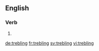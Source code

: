 
==English==

===Verb===
{{head|en}}

# {{present participle of|treble}}

[[de:trebling]]
[[fr:trebling]]
[[sv:trebling]]
[[vi:trebling]]